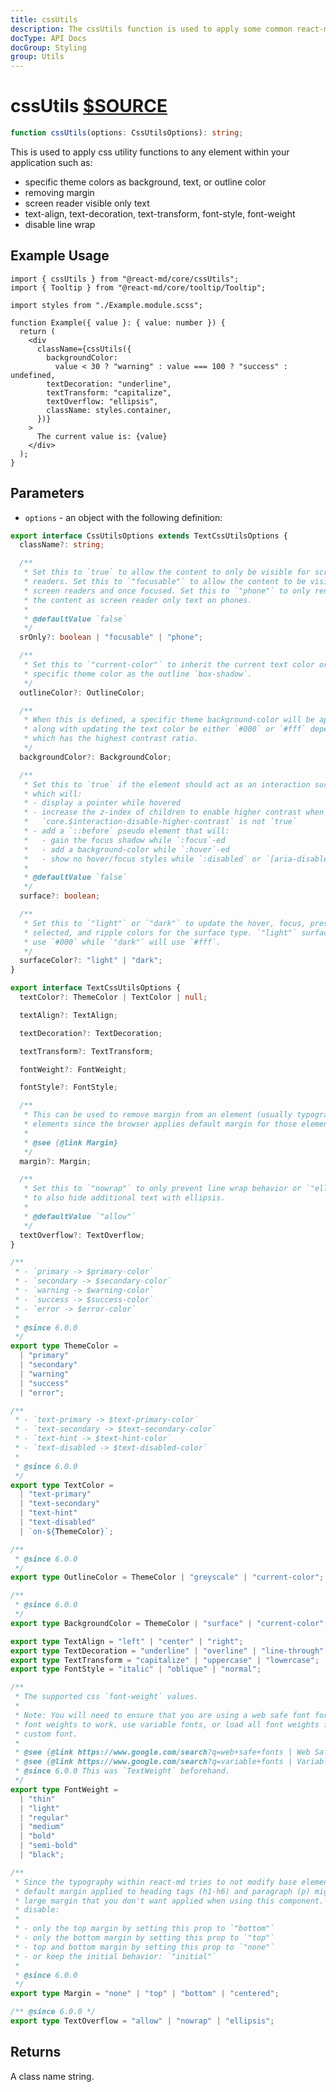 ```yaml
---
title: cssUtils
description: The cssUtils function is used to apply some common react-md utility classes to components in the app.
docType: API Docs
docGroup: Styling
group: Utils
---
```


# cssUtils [$SOURCE](packages/core/src/cssUtils.ts)

```ts disableTransform
function cssUtils(options: CssUtilsOptions): string;
```

This is used to apply css utility functions to any element within your
application such as:

- specific theme colors as background, text, or outline color
- removing margin
- screen reader visible only text
- text-align, text-decoration, text-transform, font-style, font-weight
- disable line wrap

## Example Usage

```tsx disableTransform
import { cssUtils } from "@react-md/core/cssUtils";
import { Tooltip } from "@react-md/core/tooltip/Tooltip";

import styles from "./Example.module.scss";

function Example({ value }: { value: number }) {
  return (
    <div
      className={cssUtils({
        backgroundColor:
          value < 30 ? "warning" : value === 100 ? "success" : undefined,
        textDecoration: "underline",
        textTransform: "capitalize",
        textOverflow: "ellipsis",
        className: styles.container,
      })}
    >
      The current value is: {value}
    </div>
  );
}
```

## Parameters

- `options` - an object with the following definition:

```ts disableTransform
export interface CssUtilsOptions extends TextCssUtilsOptions {
  className?: string;

  /**
   * Set this to `true` to allow the content to only be visible for screen
   * readers. Set this to `"focusable"` to allow the content to be visible to
   * screen readers and once focused. Set this to `"phone"` to only render the
   * the content as screen reader only text on phones.
   *
   * @defaultValue `false`
   */
  srOnly?: boolean | "focusable" | "phone";

  /**
   * Set this to `"current-color"` to inherit the current text color or a
   * specific theme color as the outline `box-shadow`.
   */
  outlineColor?: OutlineColor;

  /**
   * When this is defined, a specific theme background-color will be applied
   * along with updating the text color be either `#000` or `#fff` depending on
   * which has the highest contrast ratio.
   */
  backgroundColor?: BackgroundColor;

  /**
   * Set this to `true` if the element should act as an interaction surface
   * which will:
   * - display a pointer while hovered
   * - increase the z-index of children to enable higher contrast when
   *   `core.$interaction-disable-higher-contrast` is not `true`
   * - add a `::before` pseudo element that will:
   *   - gain the focus shadow while `:focus`-ed
   *   - add a background-color while `:hover`-ed
   *   - show no hover/focus styles while `:disabled` or `[aria-disabled="true"]`
   *
   * @defaultValue `false`
   */
  surface?: boolean;

  /**
   * Set this to `"light"` or `"dark"` to update the hover, focus, press,
   * selected, and ripple colors for the surface type. `"light"` surfaces will
   * use `#000` while `"dark"` will use `#fff`.
   */
  surfaceColor?: "light" | "dark";
}

export interface TextCssUtilsOptions {
  textColor?: ThemeColor | TextColor | null;

  textAlign?: TextAlign;

  textDecoration?: TextDecoration;

  textTransform?: TextTransform;

  fontWeight?: FontWeight;

  fontStyle?: FontStyle;

  /**
   * This can be used to remove margin from an element (usually typography
   * elements since the browser applies default margin for those elements).
   *
   * @see {@link Margin}
   */
  margin?: Margin;

  /**
   * Set this to `"nowrap"` to only prevent line wrap behavior or `"ellipsis"`
   * to also hide additional text with ellipsis.
   *
   * @defaultValue `"allow"`
   */
  textOverflow?: TextOverflow;
}

/**
 * - `primary -> $primary-color`
 * - `secondary -> $secondary-color`
 * - `warning -> $warning-color`
 * - `success -> $success-color`
 * - `error -> $error-color`
 *
 * @since 6.0.0
 */
export type ThemeColor =
  | "primary"
  | "secondary"
  | "warning"
  | "success"
  | "error";

/**
 * - `text-primary -> $text-primary-color`
 * - `text-secondary -> $text-secondary-color`
 * - `text-hint -> $text-hint-color`
 * - `text-disabled -> $text-disabled-color`
 *
 * @since 6.0.0
 */
export type TextColor =
  | "text-primary"
  | "text-secondary"
  | "text-hint"
  | "text-disabled"
  | `on-${ThemeColor}`;

/**
 * @since 6.0.0
 */
export type OutlineColor = ThemeColor | "greyscale" | "current-color";

/**
 * @since 6.0.0
 */
export type BackgroundColor = ThemeColor | "surface" | "current-color";

export type TextAlign = "left" | "center" | "right";
export type TextDecoration = "underline" | "overline" | "line-through" | "none";
export type TextTransform = "capitalize" | "uppercase" | "lowercase";
export type FontStyle = "italic" | "oblique" | "normal";

/**
 * The supported css `font-weight` values.
 *
 * Note: You will need to ensure that you are using a web safe font for all the
 * font weights to work, use variable fonts, or load all font weights for your
 * custom font.
 *
 * @see {@link https://www.google.com/search?q=web+safe+fonts | Web Safe Fonts}
 * @see {@link https://www.google.com/search?q=variable+fonts | Variable Fonts}
 * @since 6.0.0 This was `TextWeight` beforehand.
 */
export type FontWeight =
  | "thin"
  | "light"
  | "regular"
  | "medium"
  | "bold"
  | "semi-bold"
  | "black";

/**
 * Since the typography within react-md tries to not modify base elements, the
 * default margin applied to heading tags (h1-h6) and paragraph (p) might have
 * large margin that you don't want applied when using this component. You can
 * disable:
 *
 * - only the top margin by setting this prop to `"bottom"`
 * - only the bottom margin by setting this prop to `"top"`
 * - top and bottom margin by setting this prop to `"none"`
 * - or keep the initial behavior: `"initial"`
 *
 * @since 6.0.0
 */
export type Margin = "none" | "top" | "bottom" | "centered";

/** @since 6.0.0 */
export type TextOverflow = "allow" | "nowrap" | "ellipsis";
```

## Returns

A class name string.
